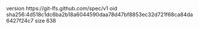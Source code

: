 version https://git-lfs.github.com/spec/v1
oid sha256:4d518c1dc6ba2b18a6044590daa78d47bf8853ec32d721f68ca84da6427f24c7
size 638
